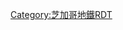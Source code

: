 {{Routemap
|inline=<includeonly>1</includeonly>
|navbar=芝加哥地鐵RDT/綠線
|navbar pos=2
|title = 芝加哥地鐵綠線
|title-bg = #{{CTA color|green}}
|title-color = white
|map =
\\\DCONTg~~ ~~ ~~{{link-en|聯合太平洋／西線|Union Pacific / West Line}} 往{{link-en|埃爾伯恩站|Elburn station|埃爾伯恩}}
\\lDKBHFa!~KBHFa green!~lGRZaq!~lINTACC!~HUBaq\DBHF!~lGRZeq!~lINTACC!~HUBeq~~{{link-en|哈萊姆／湖站|Harlem/Lake station|哈萊姆／湖}} {{rint|bus}}
\\lDBHF!~BHF green\DSTR!~MFADEf~~{{link-en|橡樹公園站 (芝加哥地鐵綠線)|Oak Park station (CTA Green Line)|橡樹公園}} {{rint|bus}}
\lDBHF!~BHF green~~{{link-en|里奇蘭站|Ridgeland station|里奇蘭}} {{rint|bus}}
\lDBHF!~BHF green~~{{link-en|奧斯汀站 (芝加哥地鐵綠線)|Austin station (CTA Green Line)|奧斯汀}} {{rint|bus}}
\lDBHF!~ACC green~~{{link-en|中央站 (芝加哥地鐵綠線)|Central station (CTA Green Line)|中央}} {{rint|bus}}
\hACC green~~{{link-en|拉拉米耶站 (芝加哥地鐵綠線)|Laramie station (CTA Green Line)|拉拉米耶}} {{rint|bus}}
\hACC green~~{{link-en|西塞羅站 (芝加哥地鐵綠線)|Cicero station (CTA Green Line)|西塞羅}} {{rint|bus}}
\hACC green~~{{link-en|普拉斯基站 (芝加哥地鐵綠線)|Pulaski station (CTA Green Line)|普拉斯基}} {{rint|bus}}
\hACC green~~{{link-en|溫室-中央公園徑站|Conservatory–Central Park Drive station|溫室-中央公園徑}}
\ehBHF green~~{{link-en|霍曼站 (芝加哥地鐵綠線)|Homan station (CTA Green Line)|霍曼}}
\hACC green~~{{link-en|克德齊站 (芝加哥地鐵綠線)|Kedzie station (CTA Green Line)|克德齊}} {{rint|bus}}
\hACC green~~{{link-en|加利福尼亞站 (芝加哥地鐵綠線)|California station (CTA Green Line)|加利福尼亞}} {{rint|bus}}
\ehBHF green~~{{link-en|達曼站 (芝加哥地鐵綠線)|Damen station (CTA Green Line)|達曼}}
\hCONTgq pink\hABZg+r pink!~STR green!~tSTR+r pink\~~{{BSto|[[芝加哥地鐵粉紅線|粉紅線]]|往{{link-en|54街／塞馬克站|54th/Cermak station|54街／塞馬克}}}}
\hBHF green!~tINTACC pink~~{{link-en|阿什蘭站|Ashland station (CTA Green and Pink Lines)|阿什蘭}} {{rint|bus}}
\hBHF green!~tACC pink~~{{link-en|摩根站|Morgan station|摩根}}
\ehBHF green!~tSTR pink~~{{link-en|霍爾斯特德站 (湖支線)|Halsted station (CTA Green Line Lake branch)|霍爾斯特德}}
\\hBHF green!~tINTACC pink\hSTR!~MFADEg~~{{link-en|克林頓站 (芝加哥地鐵綠線、粉紅線)|Clinton station (CTA Green and Pink Lines)|克林頓}} {{rint|bus}}
\hKINTACCaq\hSTRq!~MSTR!~hSTR green!~tSTR pink\hSTRr~~ ~~ ~~{{link-en|聯合太平洋／北線|Union Pacific / North Line}} {{link-en|聯合太平洋／西北線|Union Pacific / Northwest Line}} {{link-en|聯合太平洋／西線|Union Pacific / West Line}}
\hCONTgq black\lhKRZhr+lr!~KRZ+r orange!~KRZr pink!~KRZ+l black!~STR green!~tSTR pink\hCONTfq black~~[[芝加哥地鐵粉紅線|粉紅線]]、[[芝加哥地鐵紫線|紫線]]、[[芝加哥地鐵棕線|棕線]]及[[芝加哥地鐵橙線|橙線]]
tCONTg blue\hSTR green!~tSTR black~~ ~~ ~~{{BSto|[[芝加哥地鐵藍線|藍線]]|往[[奧黑爾站|奧黑爾]]}}
tBHF blue!~lINTACC-L\hBHF green!~tSTR black!~lINTACC-R~~[[克拉克／湖站|克拉克／湖]] {{rint|bus}}
tCONTgq blue\tSTRr blue\tSTRc2 red!~hSTR green!~tSTR black\tCONTl+3 red~~ ~~ ~~{{BSsplit|[[芝加哥地鐵藍線|藍線]]往[[森林公園站 (芝加哥)|森林公園]]|[[芝加哥地鐵紅線|紅線]]往[[霍華德站|霍華德]]}}
\tSTRc2 red!~HUBc2\tSTR3+1 red!~hBHF green!~tINT black!~HUB3\tSTRc4 red~~[[州／湖站|州／湖]] {{rint|bus}}
tSTR+1 red!~lINTACC!~HUB1\hSTR green!~tSTR black!~tSTRc4 red!~HUBc4
tSTR red!~MFADEf\hBHF green!~etBHF black~~{{link-en|蘭多夫／瓦巴什站|Randolph/Wabash station|蘭多夫／瓦巴什}} {{rint|bus}}
\hBHF green!~tACC black~~[[華盛頓／瓦巴什站|華盛頓／瓦巴什]] {{rint|bus}}
\hBHF green!~etBHF black~~{{link-en|馬迪遜／瓦巴什站|Madison/Wabash station|馬迪遜／瓦巴什}}
\hBHF green!~tINT black~~[[阿當斯／瓦巴什站|阿當斯／瓦巴什]] {{rint|bus}}
\hCONTgq black\hABZgr+r orange!~STRr black!~STR green!~tSTR orange!~tSTRr black\~~[[芝加哥地鐵粉紅線|粉線]]、[[芝加哥地鐵紫線|紫線]]、[[芝加哥地鐵棕線|棕線]]及[[芝加哥地鐵橙線|橙線]]
tSTR red!~MFADEg\hSTR green!~tSTR orange
tSTRc2 red\tSTR3 red!~lINTACC-L\hBHF green!~tSTR orange!~lINTACC-R\~~{{link-en|羅斯福站 (芝加哥地鐵)|Roosevelt station (CTA)|羅斯福}} {{rint|bus}}
tSTR+1 red!~MFADEf\tSTRc4 red\hSTR green!~tSTR orange\
\hCONTgq orange\lhABZgr!~STRr orange!~STR green!~tSTRr orange\~~[[芝加哥地鐵橙線|橙線]]往{{link-en|中途站 (芝加哥地鐵)|Midway station (CTA)|中途}}
\hACC green~~{{link-en|塞馬克-麥科米克廣場站|Cermak–McCormick Place station|塞馬克-麥科米克廣場}} {{rint|bus}}
\hACC green~~{{link-en|35街-布朗澤維爾-伊利諾伊科技學院站|35th–Bronzeville–IIT station|35街-布朗澤維爾-伊利諾伊科技學院}} {{rint|bus}}
\hACC green~~{{link-en|印第安納站 (芝加哥地鐵)|Indiana station (CTA)|印第安納}} {{rint|bus}}
\hACC green~~{{link-en|43街站|43rd station|43街}} {{rint|bus}}
\hACC green~~{{link-en|47街站 (芝加哥地鐵綠線)|47th station (CTA Green Line)|47街}} {{rint|bus}}
\hACC green~~{{link-en|51街站|51st station|51街}} {{rint|bus}}
\hACC green~~{{link-en|加菲爾德站 (芝加哥地鐵綠線)|Garfield station (CTA Green Line)|加菲爾德}} {{rint|parking|link=泊車轉乘}} {{rint|bus}}
\ehBHF green~~{{link-en|58街站|58th station|58街}}
\hSTR+l green\hABZlr green\hSTR+r green
\hSTR green\\ehBHF green~~{{link-en|61街站|61st station|61街}}
\hSTR green\\hACC green~~{{link-en|國王徑站|King Drive station|國王徑}} {{rint|bus}}
\hSTR green\\hKBHFxe green!~lACC~~{{link-en|小屋林站|Cottage Grove station|小屋林}} {{rint|bus}}
\hSTR green\\exhBHF green~~{{link-en|大學站 (芝加哥地鐵)|University station (CTA)|大學}}
\hSTR green\\lhKBHFe!~exKBHFe green!~exlENDE!~exlENDEq~~{{link-en|多徹斯特站|Dorchester station|多徹斯特}}
hCONTgq\hSTRq!~MSTR!~hSTR green\hCONTfq\~~{{rint|chicago|ri}}
vRP2!~STR red!~MFADEg\hSTR green\\
vRP2l!~STRl red\vRP2q!~STRq red!~lhMSTR!~STR green\vRP2w!~CONTfq red\~~[[芝加哥地鐵紅線|紅線]]往{{link-en|95街／丹·萊恩站|95th/Dan Ryan station|95街／丹·萊恩}}
hCONTgq\hSTRq!~MSTR!~hSTR green\hCONTfq\~~{{rint|chicago|sws}}
hACC green\~~{{link-en|霍爾斯特德站 (芝加哥地鐵綠線)|Halsted station (CTA Green Line)|霍爾斯特德}} {{rint|bus}}
ehBHF green\~~{{link-en|拉辛站 (芝加哥地鐵綠線)|Racine station (CTA Green Line)|拉辛}}
hKBHFe green!~lACC\~~{{link-en|阿什蘭／63街站|Ashland/63rd station|阿什蘭／63街}} {{rint|parking|link=泊車轉乘}} {{rint|bus}}
|map2 =
exBHF green!~exlENDE!~exlENDEq~~ ~~ ~~興建時<br/>拆除車站
GRZq~~ ~~ ~~直接連接<br/>{{link-en|付費區|Paid area}}外
hSTRq green!~tSTRq orange~~ ~~ ~~其他路線<br />共用綠線軌道
hSTRq green!~tSTRq black~~ ~~ ~~不同路線<br />共用綠線軌道
}}<noinclude>{{rdt intro|[[芝加哥地鐵綠線]]}}
[[Category:芝加哥地鐵RDT]]
[[Category:芝加哥地鐵綠線| ]]
</noinclude>